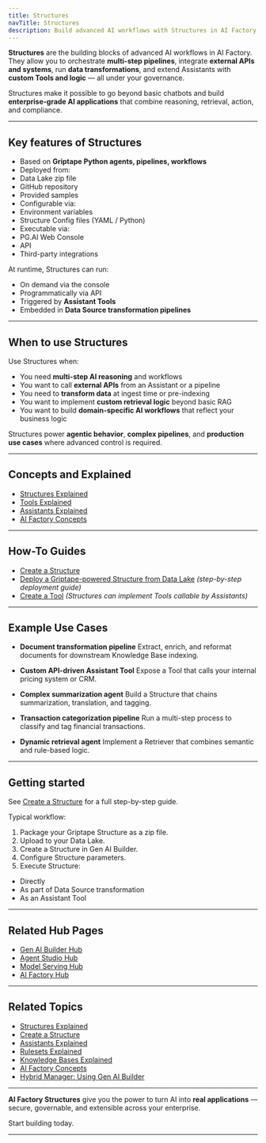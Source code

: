```yaml
---
title: Structures
navTitle: Structures
description: Build advanced AI workflows with Structures in AI Factory — integrate Tools, retrieval, business logic, and external systems.
---
```


**Structures** are the building blocks of advanced AI workflows in AI Factory.
They allow you to orchestrate **multi-step pipelines**, integrate **external APIs and systems**, run **data transformations**, and extend Assistants with **custom Tools and logic** — all under your governance.

Structures make it possible to go beyond basic chatbots and build **enterprise-grade AI applications** that combine reasoning, retrieval, action, and compliance.

* * *

## Key features of Structures

-   Based on **Griptape Python agents, pipelines, workflows**
-   Deployed from:
-   Data Lake zip file
-   GitHub repository
-   Provided samples
-   Configurable via:
-   Environment variables
-   Structure Config files (YAML / Python)
-   Executable via:
-   PG.AI Web Console
-   API
-   Third-party integrations

At runtime, Structures can run:

-   On demand via the console
-   Programmatically via API
-   Triggered by **Assistant Tools**
-   Embedded in **Data Source transformation pipelines**

* * *

## When to use Structures

Use Structures when:

-   You need **multi-step AI reasoning** and workflows
-   You want to call **external APIs** from an Assistant or a pipeline
-   You need to **transform data** at ingest time or pre-indexing
-   You want to implement **custom retrieval logic** beyond basic RAG
-   You want to build **domain-specific AI workflows** that reflect your business logic

Structures power **agentic behavior**, **complex pipelines**, and **production use cases** where advanced control is required.

* * *

## Concepts and Explained

-   [Structures Explained](/edb-postgres-ai/latest/ai-factory/learn/explained/structures-explained/)
-   [Tools Explained](/edb-postgres-ai/latest/ai-factory/learn/explained/tools-explained/)
-   [Assistants Explained](/edb-postgres-ai/latest/ai-factory/learn/explained/assistants-explained/)
-   [AI Factory Concepts](/edb-postgres-ai/latest/ai-factory/learn/explained/ai-factory-concepts/)

* * *

## How-To Guides

-   [Create a Structure](/edb-postgres-ai/latest/ai-factory/learn/how-to/gen-ai/create-structure/)
-   [Deploy a Griptape-powered Structure from Data Lake](/edb-postgres-ai/latest/ai-factory/learn/how-to/gen-ai/create-structure/) *(step-by-step deployment guide)*
-   [Create a Tool](/edb-postgres-ai/latest/ai-factory/learn/how-to/gen-ai/create-tool/) *(Structures can implement Tools callable by Assistants)*

* * *

## Example Use Cases

-   **Document transformation pipeline**
    Extract, enrich, and reformat documents for downstream Knowledge Base indexing.

-   **Custom API-driven Assistant Tool**
    Expose a Tool that calls your internal pricing system or CRM.

-   **Complex summarization agent**
    Build a Structure that chains summarization, translation, and tagging.

-   **Transaction categorization pipeline**
    Run a multi-step process to classify and tag financial transactions.

-   **Dynamic retrieval agent**
    Implement a Retriever that combines semantic and rule-based logic.

* * *

## Getting started

See [Create a Structure](/edb-postgres-ai/latest/ai-factory/learn/how-to/gen-ai/create-structure/) for a full step-by-step guide.

Typical workflow:

1.  Package your Griptape Structure as a zip file.
2.  Upload to your Data Lake.
3.  Create a Structure in Gen AI Builder.
4.  Configure Structure parameters.
5.  Execute Structure:

-   Directly
-   As part of Data Source transformation
-   As an Assistant Tool

* * *

## Related Hub Pages

-   [Gen AI Builder Hub](/edb-postgres-ai/latest/ai-factory/gen-ai/builder/)
-   [Agent Studio Hub](/edb-postgres-ai/latest/ai-factory/gen-ai/agent-studio/)
-   [Model Serving Hub](/edb-postgres-ai/latest/ai-factory/model/serving/)
-   [AI Factory Hub](/edb-postgres-ai/latest/ai-factory/)

* * *

## Related Topics

-   [Structures Explained](/edb-postgres-ai/latest/ai-factory/learn/explained/structures-explained/)
-   [Create a Structure](/edb-postgres-ai/latest/ai-factory/learn/how-to/gen-ai/create-structure/)
-   [Assistants Explained](/edb-postgres-ai/latest/ai-factory/learn/explained/assistants-explained/)
-   [Rulesets Explained](/edb-postgres-ai/latest/ai-factory/learn/explained/rulesets-explained/)
-   [Knowledge Bases Explained](/edb-postgres-ai/latest/ai-factory/learn/explained/knowledge-bases-explained/)
-   [AI Factory Concepts](/edb-postgres-ai/latest/ai-factory/learn/explained/ai-factory-concepts/)
-   [Hybrid Manager: Using Gen AI Builder](/edb-postgres-ai/latest/hybrid-manager/ai-factory/gen-ai/builder/)

* * *

**AI Factory Structures** give you the power to turn AI into **real applications** — secure, governable, and extensible across your enterprise.

Start building today.

* * *
